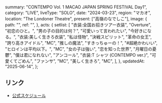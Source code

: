   summary: "CONTEMPO Vol. 1 MACAO JAPAN SPRING FESTIVAL Day1",
  category: "LIVE",
  liveType: "SOLO",
  date: "2024-03-23",
  region: "マカオ",
  location: "The Londoner Theatre",
  present: ["高嶺のなでしこ"],
  image: {
    path: "",
    ref: "",
  },
  acts: {
    setlist: [
      "衣装:全国お招きツアー衣装",
      "Overture",
      "初恋のひと。",
      "男の子の目的は何？",
      "可愛いって言われたい",
      "今好きになる。",
      "衣装:美しく生きろ衣装",
      "私は怪物",
      "決戦スピリット",
      "革命の女王",
      "誇り高きアイドル",
      "MC",
      "推しの魔法",
      "すきっちゅーの！",
      "#超絶かわいい",
      "ヒロインは平均以下。",
      "MC",
      "女の子は強い",
      "恋を知った世界",
      "月曜日の憂鬱",
      "僕は君になれない",
      "アンコール",
      "衣装:T シャツ (CONTEMPO ver.)",
      "可愛くてごめん",
      "ファンサ",
      "MC",
      "美しく生きろ",
      "MC",
    ],
  },
  updatedAt: "2025-06-14",
};

## リンク

- [公式スケジュール](https://takanenonadeshiko.jp/?p=1710)
